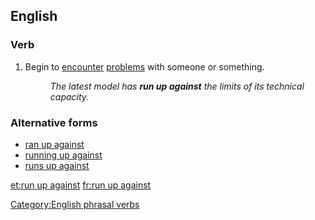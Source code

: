 ==English==

===Verb===
{{infl|en|verb|head=to [[run]] [[up]] [[against]]}}

#Begin to [[encounter]] [[problems]] with someone or something.
#:''The latest model has '''run up against''' the limits of its technical capacity.''

===Alternative forms===
*[[ran up against]]
*[[running up against]]
*[[runs up against]]

[[Category:English phrasal verbs]]

[[et:run up against]]
[[fr:run up against]]